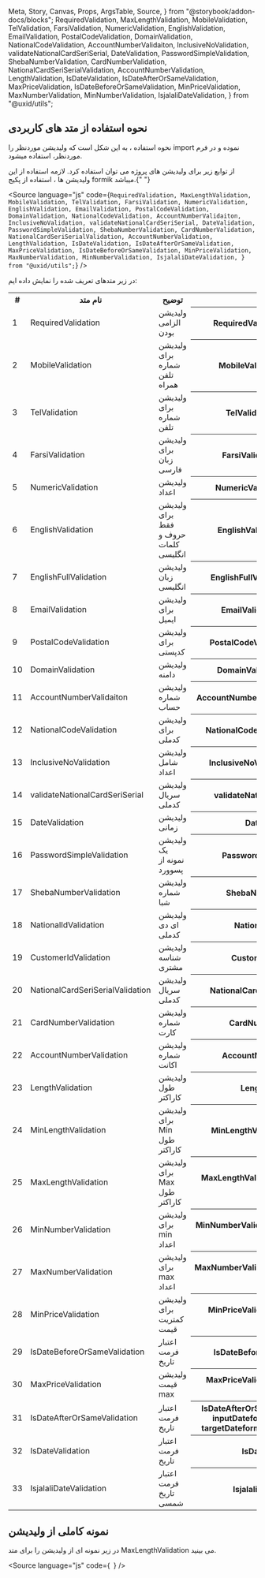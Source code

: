   Meta,
  Story,
  Canvas,
  Props,
  ArgsTable,
  Source,
} from "@storybook/addon-docs/blocks";
  RequiredValidation,
  MaxLengthValidation,
  MobileValidation,
  TelValidation,
  FarsiValidation,
  NumericValidation,
  EnglishValidation,
  EmailValidation,
  PostalCodeValidation,
  DomainValidation,
  NationalCodeValidation,
  AccountNumberValidaiton,
  InclusiveNoValidation,
  validateNationalCardSeriSerial,
  DateValidation,
  PasswordSimpleValidation,
  ShebaNumberValidation,
  CardNumberValidation,
  NationalCardSeriSerialValidation,
  AccountNumberValidation,
  LengthValidation,
  IsDateValidation,
  IsDateAfterOrSameValidation,
  MaxPriceValidation,
  IsDateBeforeOrSameValidation,
  MinPriceValidation,
  MaxNumberValidation,
  MinNumberValidation,
  IsjalaliDateValidation,
} from "@uxid/utils";

<Meta title="utils/Validatins Methods" />

## نحوه استفاده از متد های کاربردی

<p>
  نحوه استفاده ، به این شکل است که ولیدیشن موردنظر را import نموده و در فرم
  موردنظر، استفاده میشود.
</p>
<p>
  از توابع زیر برای ولیدیشن های پروژه می توان استفاده کرد. لازمه استفاده از این
  ولیدیشن ها ، استفاده از پکیج formik میباشد.{" "}
</p>

<Source
  language="js"
  code={`
  RequiredValidation,
  MaxLengthValidation,
  MobileValidation,
  TelValidation,
  FarsiValidation,
  NumericValidation,
  EnglishValidation,
  EmailValidation,
  PostalCodeValidation,
  DomainValidation,
  NationalCodeValidation,
  AccountNumberValidaiton,
  InclusiveNoValidation,
  validateNationalCardSeriSerial,
  DateValidation,
  PasswordSimpleValidation,
  ShebaNumberValidation,
  CardNumberValidation,
  NationalCardSeriSerialValidation,
  AccountNumberValidation,
  LengthValidation,
  IsDateValidation,
  IsDateAfterOrSameValidation,
  MaxPriceValidation,
  IsDateBeforeOrSameValidation,
  MinPriceValidation,
  MaxNumberValidation,
  MinNumberValidation,
  IsjalaliDateValidation,
} from "@uxid/utils";
  `}
/>

<p>در زیر متدهای تعریف شده را نمایش داده ایم:</p>

<div style={{textAlign:"center"}}>

<table>
  <tr>
    <th>#</th>
    <th>نام متد</th>
    <th>توضیح</th>
    <th>مثال</th>
  </tr>
  <tr>
    <td>1</td>
    <td>RequiredValidation</td>
    <td>ولیدیشن الزامی بودن</td>
    <th>RequiredValidation(data, Id)(errors)</th>
  </tr>
  <tr>
    <td>2</td>
    <td>MobileValidation</td>
    <td>ولیدیشن برای شماره تلفن همراه</td>
    <th>MobileValidation(data,id)(errors)</th>
  </tr>
  <tr>
    <td>3</td>
    <td>TelValidation</td>
    <td>ولیدیشن برای شماره تلفن</td>
    <th>TelValidation(data,id)(errors)</th>
  </tr>
  <tr>
    <td>4</td>
    <td>FarsiValidation</td>
    <td>ولیدیشن برای زبان فارسی</td>
    <th>FarsiValidation(data,id)(errors)</th>
  </tr>
  <tr>
    <td>5</td>
    <td>NumericValidation</td>
    <td>ولیدیشن اعداد</td>
    <th>NumericValidation(data,id)(errors)</th>
  </tr>
  <tr>
    <td>6</td>
    <td>EnglishValidation</td>
    <td>ولیدیشن برای فقط حروف و کلمات انگلیسی</td>
    <th>EnglishValidation(data,id)(errors)</th>
  </tr>
  <tr>
    <td>7</td>
    <td>EnglishFullValidation</td>
    <td>ولیدیشن زبان انگلیسی</td>
    <th>EnglishFullValidation(data,id)(errors)</th>
  </tr>
  <tr>
    <td>8</td>
    <td>EmailValidation</td>
    <td>ولیدیشن برای ایمیل</td>
    <th>EmailValidation(data,id)(errors)</th>
  </tr>
  <tr>
    <td>9</td>
    <td>PostalCodeValidation</td>
    <td> ولیدیشن برای کدپستی</td>
    <th>PostalCodeValidation(data,id)(errors)</th>
  </tr>
  <tr>
    <td>10</td>
    <td>DomainValidation</td>
    <td>ولیدیشن دامنه</td>
    <th>DomainValidation(data,id)(errors)</th>
  </tr>
  <tr>
    <td>11</td>
    <td>AccountNumberValidaiton</td>
    <td>ولیدیشن شماره حساب</td>
    <th>AccountNumberValidaiton(data,key)(errors)</th>
  </tr>
  <tr>
    <td>12</td>
    <td>NationalCodeValidation</td>
    <td>ولیدیشن برای کدملی</td>
    <th>NationalCodeValidation(data,id)(errors)</th>
  </tr>
  <tr>
    <td>13</td>
    <td>InclusiveNoValidation</td>
    <td>ولیدیشن شامل اعداد</td>
    <th>InclusiveNoValidation(data,id)(errors)</th>
  </tr>
  <tr>
    <td>14</td>
    <td>validateNationalCardSeriSerial</td>
    <td>ولیدیشن سریال کدملی</td>
    <th>validateNationalCardSeriSerial(val)</th>
  </tr>
  <tr>
    <td>15</td>
    <td>DateValidation</td>
    <td>ولیدیشن زمانی</td>
    <th>DateValidation(val)</th>
  </tr>
  <tr>
    <td>16</td>
    <td>PasswordSimpleValidation</td>
    <td>ولیدیشن یک نمونه از پسوورد</td>
    <th>PasswordSimpleValidation(val)</th>
  </tr>
  <tr>
    <td>17</td>
    <td>ShebaNumberValidation</td>
    <td>ولیدیشن شماره شبا</td>
    <th>ShebaNumberValidation(val)</th>
  </tr>
  <tr>
    <td>18</td>
    <td>NationalIdValidation</td>
    <td>ولیدیشن ای دی کدملی</td>
    <th>NationalIdValidation(val)</th>
  </tr>
  <tr>
    <td>19</td>
    <td>CustomerIdValidation</td>
    <td>ولیدیشن شناسه مشتری</td>
    <th>CustomerIdValidation(val)</th>
  </tr>
  <tr>
    <td>20</td>
    <td>NationalCardSeriSerialValidation</td>
    <td>ولیدیشن سریال کدملی</td>
    <th>NationalCardSeriSerialValidation(val)</th>
  </tr>
  <tr>
    <td>21</td>
    <td>CardNumberValidation</td>
    <td>ولیدیشن شماره کارت</td>
    <th>CardNumberValidation(val)</th>
  </tr>
  <tr>
    <td>22</td>
    <td>AccountNumberValidation</td>
    <td>ولیدیشن شماره اکانت</td>
    <th>AccountNumberValidation(val)</th>
  </tr>
  <tr>
    <td>23</td>
    <td>LengthValidation</td>
    <td>ولیدیشن طول کاراکتر</td>
    <th>LengthValidation(val)</th>
  </tr>
  <tr>
    <td>24</td>
    <td>MinLengthValidation</td>
    <td>ولیدیشن برای Min طول کاراکتر</td>
    <th>MinLengthValidation(data,id)(errors)</th>
  </tr>
  <tr>
    <td>25</td>
    <td>MaxLengthValidation</td>
    <td>ولیدیشن برای Max طول کاراکتر</td>
    <th>MaxLengthValidation(data, id, maxlength)(errors)</th>
  </tr>
  <tr>
    <td>26</td>
    <td>MinNumberValidation</td>
    <td>ولیدیشن برای min اعداد</td>
    <th>MinNumberValidation(data,key, minNumber)(errors)</th>
  </tr>
  <tr>
    <td>27</td>
    <td>MaxNumberValidation</td>
    <td>ولیدیشن برای max اعداد</td>
    <th>MaxNumberValidation(data,key,maxNumber)(errors)</th>
  </tr>
  <tr>
    <td>28</td>
    <td>MinPriceValidation</td>
    <td>ولیدیشن برای کمتریت قیمت</td>
    <th>MinPriceValidation(data,key,minPrice)(errors)</th>
  </tr>
  <tr>
    <td>29</td>
    <td>IsDateBeforeOrSameValidation</td>
    <td>اعتبار فرمت تاریخ</td>
    <th>IsDateBeforeOrSameValidation(val)</th>
  </tr>
  <tr>
    <td>30</td>
    <td>MaxPriceValidation</td>
    <td>ولیدیشن قیمت max</td>
    <th>MaxPriceValidation(data,key,maxPrice)(errors)</th>
  </tr>
  <tr>
    <td>31</td>
    <td>IsDateAfterOrSameValidation</td>
    <td>اعتبار فرمت تاریخ</td>
    <th>
      IsDateAfterOrSameValidation( targetDate, inputDateformat = "jYYYYjMMjDD",
      targetDateformat = "jYYYYjMMjDD")(val)
    </th>
  </tr>
  <tr>
    <td>32</td>
    <td>IsDateValidation</td>
    <td>اعتبار فرمت تاریخ</td>
    <th>IsDateValidation(val)</th>
  </tr>
  <tr>
    <td>33</td>
    <td>IsjalaliDateValidation</td>
    <td>اعتبار فرمت تاریخ شمسی</td>
    <th>IsjalaliDateValidation(val)</th>
  </tr>
</table>
</div>

## نمونه کاملی از ولیدیشن

<p>در زیر نمونه ای از ولیدیشن را برای متد MaxLengthValidation می بینید. </p>

<Source
  language="js"
  code={`
`}
/>


